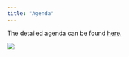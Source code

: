 ```yaml
---
title: "Agenda"
---
```


The detailed agenda can be found [here.](https://drive.google.com/file/d/1amzqv97Kx1-a0A8C2LdDWTC5AwR96pv2/view?usp=sharing)

![](img/wgs_workflow.png){fig-align="center"}
